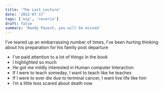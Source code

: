 ```yaml
---
title: 'The Last Lecture'
date: '2022-07-17'
tags: ['wip', 'reverie']
draft: false
summary: 'Randy Pausch, you will be missed'
---
```


I’ve teared up an embarrassing number of times, I’ve been hurting thinking about his preparation for his family post departure

- I’ve paid attention to a lot of things in the book
- I highlighted so much
- He got me mildly interested in Human computer Interaction
- If I were to teach someday, I want to teach like he teaches
- If I were to ever die due to terminal cancer, I want live life like him
- I’m a little less scared about death now
